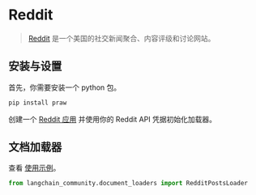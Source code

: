 # Reddit

>[Reddit](https://www.reddit.com) 是一个美国的社交新闻聚合、内容评级和讨论网站。

## 安装与设置

首先，你需要安装一个 python 包。

```bash
pip install praw
```

创建一个 [Reddit 应用](https://www.reddit.com/prefs/apps/) 并使用你的 Reddit API 凭据初始化加载器。

## 文档加载器

查看 [使用示例](/docs/integrations/document_loaders/reddit)。

```python
from langchain_community.document_loaders import RedditPostsLoader
```